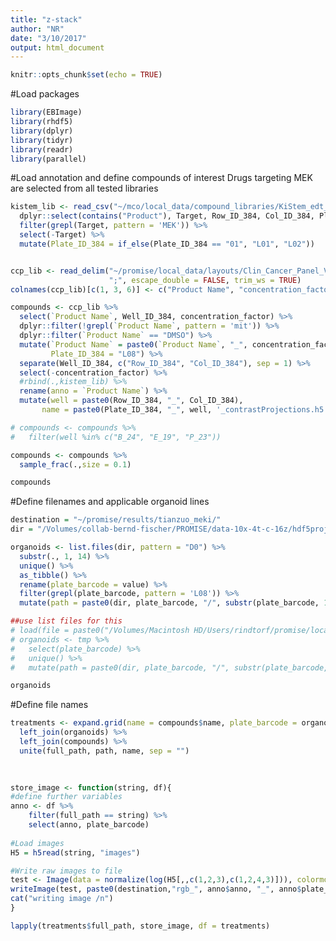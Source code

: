 ```yaml
---
title: "z-stack"
author: "NR"
date: "3/10/2017"
output: html_document
---
```



```r
knitr::opts_chunk$set(echo = TRUE)
```

#Load packages 
```r
library(EBImage)
library(rhdf5)
library(dplyr)
library(tidyr)
library(readr)
library(parallel)
```


#Load annotation and define compounds of interest
Drugs targeting MEK are selected from all tested libraries
```r
kistem_lib <- read_csv("~/mco/local_data/compound_libraries/KiStem_edt_V170125.csv") %>%
  dplyr::select(contains("Product"), Target, Row_ID_384, Col_ID_384, Plate_ID_384) %>% #build a compound repository
  filter(grepl(Target, pattern = 'MEK')) %>%
  select(-Target) %>%
  mutate(Plate_ID_384 = if_else(Plate_ID_384 == "01", "L01", "L02"))


ccp_lib <- read_delim("~/promise/local_data/layouts/Clin_Cancer_Panel_V170511.csv", 
                      ";", escape_double = FALSE, trim_ws = TRUE) 
colnames(ccp_lib)[c(1, 3, 6)] <- c("Product Name", "concentration_factor", "Well_ID_384")

compounds <- ccp_lib %>%  
  select(`Product Name`, Well_ID_384, concentration_factor) %>%
  dplyr::filter(!grepl(`Product Name`, pattern = 'mit')) %>%
  dplyr::filter(`Product Name` == "DMSO") %>%
  mutate(`Product Name` = paste0(`Product Name`, "_", concentration_factor),
         Plate_ID_384 = "L08") %>%
  separate(Well_ID_384, c("Row_ID_384", "Col_ID_384"), sep = 1) %>%
  select(-concentration_factor) %>%
  #rbind(.,kistem_lib) %>%
  rename(anno = `Product Name`) %>%
  mutate(well = paste0(Row_ID_384, "_", Col_ID_384),
       name = paste0(Plate_ID_384, "_", well, '_contrastProjections.h5'))

# compounds <- compounds %>%
#   filter(well %in% c("B_24", "E_19", "P_23")) 

compounds <- compounds %>%
  sample_frac(.,size = 0.1)

compounds
```

#Define filenames and applicable organoid lines 
```r
destination = "~/promise/results/tianzuo_meki/"
dir = "/Volumes/collab-bernd-fischer/PROMISE/data-10x-4t-c-16z/hdf5projection/"

organoids <- list.files(dir, pattern = "D0") %>%
  substr(., 1, 14) %>%
  unique() %>%
  as_tibble() %>%
  rename(plate_barcode = value) %>%
  filter(grepl(plate_barcode, pattern = 'L08')) %>%
  mutate(path = paste0(dir, plate_barcode, "/", substr(plate_barcode, 1, 11)))

##use list files for this
# load(file = paste0("/Volumes/Macintosh HD/Users/rindtorf/promise/local_data/ctg_ccp_unfiltered.Rdata"))
# organoids <- tmp %>% 
#   select(plate_barcode) %>% 
#   unique() %>%
#   mutate(path = paste0(dir, plate_barcode, "/", substr(plate_barcode, 1, 11)))

organoids
```


#Define file names
```r
treatments <- expand.grid(name = compounds$name, plate_barcode = organoids$plate_barcode) %>%
  left_join(organoids) %>%
  left_join(compounds) %>%
  unite(full_path, path, name, sep = "")

  
    
store_image <- function(string, df){
#define further variables 
anno <- df %>% 
    filter(full_path == string) %>%
    select(anno, plate_barcode)
  
#Load images
H5 = h5read(string, "images")

#Write raw images to file
test <- Image(data = normalize(log(H5[,,c(1,2,3),c(1,2,4,3)])), colormode = "Color")
writeImage(test, paste0(destination,"rgb_", anno$anno, "_", anno$plate_barcode, ".png"))
cat("writing image /n")
}

lapply(treatments$full_path, store_image, df = treatments)

```
